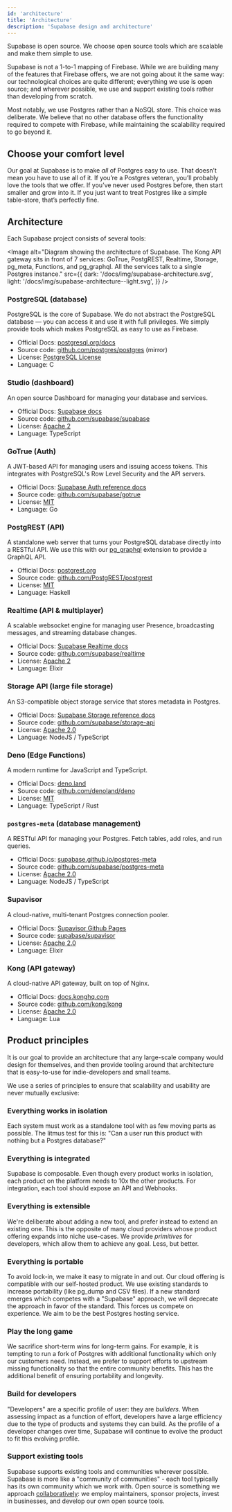 ```yaml
---
id: 'architecture'
title: 'Architecture'
description: 'Supabase design and architecture'
---
```


Supabase is open source. We choose open source tools which are scalable and make them simple to use.

Supabase is not a 1-to-1 mapping of Firebase. While we are building many of the features that Firebase offers, we are not going about it the same way:
our technological choices are quite different; everything we use is open source; and wherever possible, we use and support existing tools rather than developing from scratch.

Most notably, we use Postgres rather than a NoSQL store. This choice was deliberate. We believe that no other database offers the functionality required to compete with Firebase, while maintaining the scalability required to go beyond it.

## Choose your comfort level

Our goal at Supabase is to make _all_ of Postgres easy to use. That doesn’t mean you have to use all of it. If you’re a Postgres veteran, you’ll probably love the tools that we offer. If you’ve never used Postgres before, then start smaller and grow into it. If you just want to treat Postgres like a simple table-store, that’s perfectly fine.

## Architecture

Each Supabase project consists of several tools:

<Image
  alt="Diagram showing the architecture of Supabase. The Kong API gateway sits in front of 7 services: GoTrue, PostgREST, Realtime, Storage, pg_meta, Functions, and pg_graphql. All the services talk to a single Postgres instance."
  src={{
    dark: '/docs/img/supabase-architecture.svg',
    light: '/docs/img/supabase-architecture--light.svg',
  }}
/>

### PostgreSQL (database)

PostgreSQL is the core of Supabase. We do not abstract the PostgreSQL database — you can access it and use it with full privileges. We simply provide tools which makes PostgreSQL as easy to use as Firebase.

- Official Docs: [postgresql.org/docs](https://www.postgresql.org/docs/current/index.html)
- Source code: [github.com/postgres/postgres](https://github.com/postgres/postgres) (mirror)
- License: [PostgreSQL License](https://www.postgresql.org/about/licence/)
- Language: C

### Studio (dashboard)

An open source Dashboard for managing your database and services.

- Official Docs: [Supabase docs](/docs)
- Source code: [github.com/supabase/supabase](https://github.com/supabase/supabase/tree/master/apps/studio)
- License: [Apache 2](https://github.com/supabase/supabase/blob/master/LICENSE)
- Language: TypeScript

### GoTrue (Auth)

A JWT-based API for managing users and issuing access tokens. This integrates with PostgreSQL's Row Level Security and the API servers.

- Official Docs: [Supabase Auth reference docs](/docs/reference/auth)
- Source code: [github.com/supabase/gotrue](https://github.com/supabase/gotrue)
- License: [MIT](https://github.com/supabase/gotrue/blob/master/LICENSE)
- Language: Go

### PostgREST (API)

A standalone web server that turns your PostgreSQL database directly into a RESTful API.
We use this with our [pg_graphql](https://github.com/supabase/pg_graphql) extension to provide a GraphQL API.

- Official Docs: [postgrest.org](https://postgrest.org/)
- Source code: [github.com/PostgREST/postgrest](https://github.com/PostgREST/postgrest)
- License: [MIT](https://github.com/PostgREST/postgrest/blob/main/LICENSE)
- Language: Haskell

### Realtime (API & multiplayer)

A scalable websocket engine for managing user Presence, broadcasting messages, and streaming database changes.

- Official Docs: [Supabase Realtime docs](/docs/guides/realtime)
- Source code: [github.com/supabase/realtime](https://github.com/supabase/realtime)
- License: [Apache 2](https://github.com/supabase/realtime/blob/main/LICENSE)
- Language: Elixir

### Storage API (large file storage)

An S3-compatible object storage service that stores metadata in Postgres.

- Official Docs: [Supabase Storage reference docs](/docs/reference/storage)
- Source code: [github.com/supabase/storage-api](https://github.com/supabase/storage-api)
- License: [Apache 2.0](https://github.com/supabase/storage-api/blob/master/LICENSE)
- Language: NodeJS / TypeScript

### Deno (Edge Functions)

A modern runtime for JavaScript and TypeScript.

- Official Docs: [deno.land](https://deno.land/)
- Source code: [github.com/denoland/deno](https://github.com/denoland/deno)
- License: [MIT](https://github.com/denoland/deno/blob/main/LICENSE.md)
- Language: TypeScript / Rust

### `postgres-meta` (database management)

A RESTful API for managing your Postgres. Fetch tables, add roles, and run queries.

- Official Docs: [supabase.github.io/postgres-meta](https://supabase.github.io/postgres-meta/)
- Source code: [github.com/supabase/postgres-meta](https://github.com/supabase/postgres-meta)
- License: [Apache 2.0](https://github.com/supabase/postgres-meta/blob/master/LICENSE)
- Language: NodeJS / TypeScript

### Supavisor

A cloud-native, multi-tenant Postgres connection pooler.

- Official Docs: [Supavisor Github Pages](https://supabase.github.io/supavisor/)
- Source code: [supabase/supavisor](https://github.com/supabase/supavisor)
- License: [Apache 2.0](https://github.com/supabase/supavisor/blob/main/LICENSE)
- Language: Elixir

### Kong (API gateway)

A cloud-native API gateway, built on top of Nginx.

- Official Docs: [docs.konghq.com](https://docs.konghq.com/)
- Source code: [github.com/kong/kong](https://github.com/kong/kong)
- License: [Apache 2.0](https://github.com/Kong/kong/blob/master/LICENSE)
- Language: Lua

## Product principles

It is our goal to provide an architecture that any large-scale company would design for themselves,
and then provide tooling around that architecture that is easy-to-use for indie-developers and small teams.

We use a series of principles to ensure that scalability and usability are never mutually exclusive:

### Everything works in isolation

Each system must work as a standalone tool with as few moving parts as possible.
The litmus test for this is: "Can a user run this product with nothing but a Postgres database?"

### Everything is integrated

Supabase is composable. Even though every product works in isolation, each product on the platform needs to 10x the other products.
For integration, each tool should expose an API and Webhooks.

### Everything is extensible

We're deliberate about adding a new tool, and prefer instead to extend an existing one.
This is the opposite of many cloud providers whose product offering expands into niche use-cases. We provide _primitives_ for developers, which allow them to achieve any goal.
Less, but better.

### Everything is portable

To avoid lock-in, we make it easy to migrate in and out. Our cloud offering is compatible with our self-hosted product.
We use existing standards to increase portability (like pg_dump and CSV files). If a new standard emerges which competes with a "Supabase" approach, we will deprecate the approach in favor of the standard.
This forces us compete on experience. We aim to be the best Postgres hosting service.

### Play the long game

We sacrifice short-term wins for long-term gains. For example, it is tempting to run a fork of Postgres with additional functionality which only our customers need.
Instead, we prefer to support efforts to upstream missing functionality so that the entire community benefits. This has the additional benefit of ensuring portability and longevity.

### Build for developers

"Developers" are a specific profile of user: they are _builders_.
When assessing impact as a function of effort, developers have a large efficiency due to the type of products and systems they can build.
As the profile of a developer changes over time, Supabase will continue to evolve the product to fit this evolving profile.

### Support existing tools

Supabase supports existing tools and communities wherever possible. Supabase is more like a "community of communities" - each tool typically has its own community which we work with.
Open source is something we approach [collaboratively](https://supabase.com/blog/supabase-series-b#giving-back): we employ maintainers, sponsor projects, invest in businesses, and develop our own open source tools.
